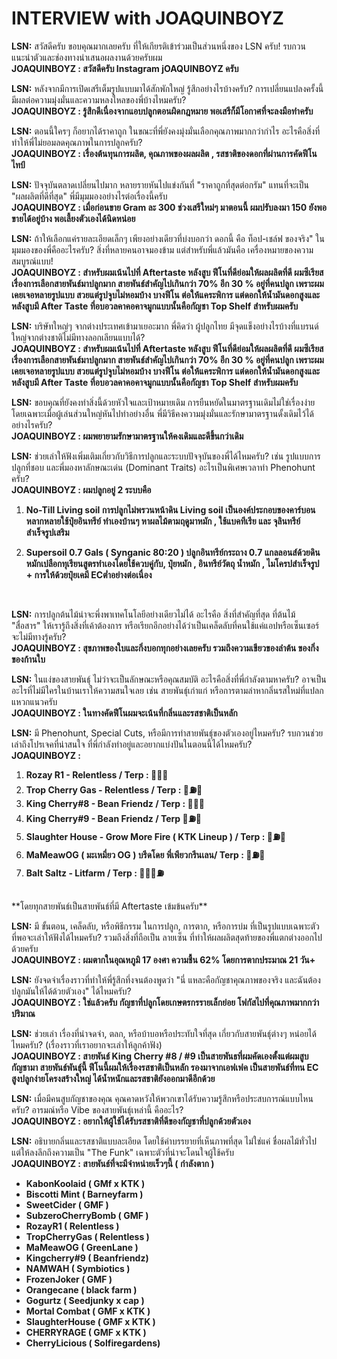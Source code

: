 # INTERVIEW with <span className='text-[red]! font-bold!'>JOAQUINBOYZ</span>

**LSN:** สวัสดีครับ ขอบคุณมากเลยครับ ที่ให้เกียรติเข้าร่วมเป็นส่วนหนึ่งของ LSN ครับ! รบกวนแนะนำตัวและช่องทางนำเสนอผลงานด้วยครับผม  
**<span className='text-[red]! font-bold!'>JOAQUINBOYZ</span> : สวัสดีครับ  Instagram jOAQUINBOYZ ครับ**


**LSN:**  หลังจากมีการเปิดเสรีเต็มรูปแบบมาได้สักพักใหญ่ รู้สึกอย่างไรบ้างครับ? การเปลี่ยนแปลงครั้งนี้มีผลต่อความมุ่งมั่นและความหลงใหลของพี่บ้างไหมครับ?   
**<span className='text-[red]! font-bold!'>JOAQUINBOYZ</span> : รู้สึกดีเนื่องจากแอบปลูกตอนผิดกฎหมาย พอเสรีก็มีโอกาศที่จะลงมือทำครับ**


**LSN:** ตอนนี้ใครๆ ก็อยากได้ราคาถูก ในขณะที่พี่ยังคงมุ่งมั่นเลือกคุณภาพมากกว่ากําไร อะไรคือสิ่งที่ทําให้พี่ไม่ยอมลดคุณภาพในการปลูกครับ?   
**<span className='text-[red]! font-bold!'>JOAQUINBOYZ</span> : เรื่องต้นทุนการผลิต, คุณภาพของผลผลิต , รสชาติของดอกที่ผ่านการคัดฟีโนไทป์**


**LSN:** ปัจจุบันตลาดเปลี่ยนไปมาก หลายรายหันไปแข่งกันที่ "ราคาถูกที่สุดต่อกรัม" แทนที่จะเป็น "ผลผลิตที่ดีที่สุด" พี่มีมุมมองอย่างไรต่อเรื่องนี้ครับ   
**<span className='text-[red]! font-bold!'>JOAQUINBOYZ</span> : เมื่อก่อนขาย Gram ละ 300 ช่วงเสรีใหม่ๆ มาตอนนี้ ผมปรับลงมา 150 ยังพอขายได้อยู่บ้าง พอเลี้ยงตัวเองได้นิดหน่อย**


**LSN:** ถ้าให้เลือกแค่รายละเอียดเล็กๆ เพียงอย่างเดียวที่บ่งบอกว่า ดอกนี้ คือ ท็อป-เชล์ฟ ของจริง" ในมุมมองของพี่คืออะไรครับ? สิ่งที่หลายคนอาจมองข้าม แต่สําหรับพี่แล้วมันคือ เครื่องหมายของความสมบูรณ์แบบ!   
**<span className='text-[red]! font-bold!'>JOAQUINBOYZ</span> : สำหรับผมเน้นไปที่ Aftertaste หลังสูบ ฟีโนที่ดีย่อมให้ผลผลิตที่ดี ผมซีเรียสเรื่องการเลือกสายพันธ์มาปลูกมาก 
สายพันธ์สำคัญไปเกินกว่า 70% อีก 30 % อยู่ที่คนปลูก เพราะผมเคยเจอหลายรูปแบบ สวยแต่รูปจูบไม่หอมบ้าง บางฟีโน ต่อให้แคระพิการ แต่ดอกให้น้ำมันดอกสูงและ หลังสูบมี After Taste ที่อบอวลคาคอคาจมูกแบบนั้นคือกัญชา Top Shelf สำหรับผมครับ**


**LSN:** บริษัทใหญ่ๆ จากต่างประเทศเข้ามาเยอะมาก พี่คิดว่า ผู้ปลูกไทย
มีจุดแข็งอย่างไรบ้างที่แบรนด์ใหญ่จากต่างชาติไม่มีทางลอกเลียนแบบได้?   
**<span className='text-[red]! font-bold!'>JOAQUINBOYZ</span> : สำหรับผมเน้นไปที่ Aftertaste หลังสูบ ฟีโนที่ดีย่อมให้ผลผลิตที่ดี ผมซีเรียสเรื่องการเลือกสายพันธ์มาปลูกมาก 
สายพันธ์สำคัญไปเกินกว่า 70% อีก 30 % อยู่ที่คนปลูก เพราะผมเคยเจอหลายรูปแบบ สวยแต่รูปจูบไม่หอมบ้าง บางฟีโน ต่อให้แคระพิการ แต่ดอกให้น้ำมันดอกสูงและ หลังสูบมี After Taste ที่อบอวลคาคอคาจมูกแบบนั้นคือกัญชา Top Shelf สำหรับผมครับ**


**LSN:** ขอบคุณที่ยังคงทําสิ่งนี้ด้วยหัวใจและเป้าหมายเดิม การยืนหยัดในมาตรฐานเดิมไม่ใช่เรื่องง่าย โดยเฉพาะเมื่อผู้เล่นส่วนใหญ่หันไปทําอย่างอื่น พี่มีวิธีคงความมุ่งมั่นและรักษามาตรฐานดั้งเดิมไว้ได้อย่างไรครับ?   
**<span className='text-[red]! font-bold!'>JOAQUINBOYZ</span> : ผมพยายามรักษามาตรฐานให้คงเดิมและดีขึ้นกว่าเดิม**


**LSN:** ช่วยเล่าให้ฟังเพิ่มเติมเกี่ยวกับวิธีการปลูกและระบบปัจจุบันของพี่ได้ไหมครับ? เช่น รูปแบบการปลูกที่ชอบ และพี่มองหาลักษณะเด่น (Dominant Traits) อะไรเป็นพิเศษเวลาทํา Phenohunt ครับ?   
**<span className='text-[red]! font-bold!'>JOAQUINBOYZ</span> : ผมปลูกอยู่ 2 ระบบคือ** 
1. **No-Till Living soil การปลูกไม่พรวนหน้าดิน Living soil เป็นองค์ประกอบของคาร์บอนหลากหลายใช้ปุ๋ยอินทรีย์ ทำเองบ้านๆ หาผลไม้ตามฤดูมาหมัก , ใช้แบคทีเรีย และ จุลินทรีย์สำเร็จรูปเสริม**

2. **Supersoil 0.7 Gals ( Synganic 80:20 ) ปลูกอินทรีย์กระถาง 0.7 แกลลอนส์ด้วยดินหมักเปลือกทุเรียนสูตรทำเองโดยใช้ควบคู่กับ, ปุ๋ยหมัก , อินทรีย์วัตถุ น้ำหมัก , ไมโครปสำเร็จรูป + การให้ด้วยปุ๋ยเคมี ECต่ำอย่างต่อเนื่อง**
<br />

**LSN:** การปลูกต้นไม้น่าจะพึ่งพาเทคโนโลยีอย่างเดียวไม่ได้ อะไรคือ สิ่งที่สําคัญที่สุด ที่ต้นไม้ "สื่อสาร" ให้เรารู้ถึงสิ่งที่เค้าต้องการ หรือเรียกอีกอย่างได้ว่าเป็นเคล็ดลับที่คนใช้แค่แอปหรือเซ็นเซอร์จะไม่มีทางรู้ครับ?   
**<span className='text-[red]! font-bold!'>JOAQUINBOYZ</span> : สุขภาพของใบและกิ่งบอกทุกอย่างเลยครับ รวมถึงความเขียวของลำต้น ของกิ่ง ของก้านใบ**


**LSN:** ในแง่ของสายพันธุ์ ไม่ว่าจะเป็นลักษณะหรือคุณสมบัติ อะไรคือสิ่งที่พี่กําลังตามหาครับ? อาจเป็นอะไรที่ไม่มีใครในบ้านเราให้ความสนใจเลย เช่น สายพันธุ์เก่าแก่ หรือการตามล่าหากลิ่นรสใหม่ที่แปลกแหวกแนวครับ  
**<span className='text-[red]! font-bold!'>JOAQUINBOYZ</span> : ในทางคัดฟีโนผมจะเน้นที่กลิ่นและรสชาติเป็นหลัก**


**LSN:**  มี Phenohunt, Special Cuts, หรือมีการทำสายพันธุ์ของตัวเองอยู่ไหมครับ? รบกวนช่วยเล่าถึงโปรเจคที่น่าสนใจ ที่พี่กําลังทําอยู่และอยากแบ่งปันในตอนนี้ได้ไหมครับ?   
**<span className='text-[red]! font-bold!'>JOAQUINBOYZ</span> :**
1. **Rozay R1 - Relentless / Terp : 🍊🍒🌸**
2. **Trop Cherry Gas - Relentless / Terp : 🍒⛽️🍊**
3. **King Cherry#8 - Bean Friendz / Terp : 🍒🍭🍬**
4. **King Cherry#9 - Bean Friendz /  Terp 🍒⛽️🍭**
5. **Slaughter House - Grow More Fire ( KTK Lineup ) / Terp : 🍋⛽️🌿**
6. **MaMeawOG ( มะเหมี่ยว OG ) บรีดโดย พี่เพียวกรีนเลน/ Terp : 🍒⛽️🍊**
7. **Balt Saltz - Litfarm / Terp : 🍋🍋‍🟩⛽️**
<br />
**โดยทุกสายพันธ์เป็นสายพันธ์ที่มี Aftertaste เข้มข้นครับ**

**LSN:** มี ขั้นตอน, เคล็ดลับ, หรือพิธีกรรม ในการปลูก, การตาก, หรือการบ่ม ที่เป็นรูปแบบเฉพาะตัว ที่พอจะเล่าให้ฟังได้ไหมครับ? รวมถึงสิ่งที่ถือเป็น ลายเซ็น ที่ทําให้ผลผลิตสุดท้ายของพี่แตกต่างออกไปด้วยครับ  
**<span className='text-[red]! font-bold!'>JOAQUINBOYZ</span> : ผมตากในอุณหภูมิ 17 องศา ความชื้น 62% โดยการตากประมาณ 21 วัน+**


**LSN:**  ยังจดจำเรื่องราวที่ทําให้พี่รู้สึกทึ่งจนต้องพูดว่า "นี่ แหละคือกัญชาคุณภาพของจริง และฉันต้องปลูกมันให้ได้ด้วยตัวเอง" ได้ไหมครับ?   
**<span className='text-[red]! font-bold!'>JOAQUINBOYZ</span> : ใช่แล้วครับ กัญชาที่ปลูกโดยเกษตรกรรายเล็กย่อย โฟกัสไปที่คุณภาพมากกว่าปริมาณ**


**LSN:** ช่วยเล่า เรื่องที่น่าจดจํา, ตลก, หรือบ้าบอหรือประทับใจที่สุด เกี่ยวกับสายพันธุ์ต่างๆ หน่อยได้ไหมครับ? (เรื่องราวที่เราอยากจะเล่าให้ลูกค้าฟัง)  
**<span className='text-[red]! font-bold!'>JOAQUINBOYZ</span> : สายพันธ์ King Cherry #8 / #9 เป็นสายพันธที่ผมคัดเองตั้งแต่ผมสูบกัญชามา สายพันธ์พันธุ์นี้ ฟีโนนี้ผมให้เรื่องรสชาติเป็นหลัก รองมาจากเอฟเฟค เป็นสายพันธ์ที่ทน EC สูงปลูกง่ายโครงสร้างใหญ่ ได้น้ำหนักและรสชาติยังออกมาดีอีกด้วย**


**LSN:** เมื่อมีคนสูบกัญชาของคุณ คุณคาดหวังให้พวกเขาได้รับความรู้สึกหรือประสบการณ์แบบไหนครับ? อารมณ์หรือ Vibe ของสายพันธุ์เหล่านี้ คืออะไร?   
**<span className='text-[red]! font-bold!'>JOAQUINBOYZ</span> : อยากให้ผู้ใช้ได้รับรสชาติที่ดีของกัญชาที่ปลูกด้วยตัวเอง**


**LSN:**  อธิบายกลิ่นและรสชาติแบบละเอียด โดยใช้คําบรรยายที่เห็นภาพที่สุด ไม่ใช่แค่ ชื่อผลไม้ทั่วไป แต่ให้ลงลึกถึงความเป็น "The Funk" เฉพาะตัวที่น่าจะโดนใจผู้ใช้ครับ  
**<span className='text-[red]! font-bold!'>JOAQUINBOYZ</span> : สายพันธ์ที่จะมีจำหน่ายเร็วๆนี้ ( กำลังตาก )**
- **KabonKoolaid ( GMf x KTK )**
- **Biscotti Mint ( Barneyfarm )** 
- **SweetCider ( GMF )** 
- **SubzeroCherryBomb ( GMF )** 
- **RozayR1 ( Relentless )** 
- **TropCherryGas ( Relentless )** 
- **MaMeawOG ( GreenLane )** 
- **Kingcherry#9 ( Beanfriendz)** 
- **NAMWAH ( Symbiotics )** 
- **FrozenJoker ( GMF )** 
- **Orangecane ( black farm )** 
- **Gogurtz ( Seedjunky x cap )** 
- **Mortal Combat ( GMF x KTK )** 
- **SlaughterHouse ( GMF x KTK )** 
- **CHERRYRAGE ( GMF x KTK )** 
- **CherryLicious ( Solfiregardens)**